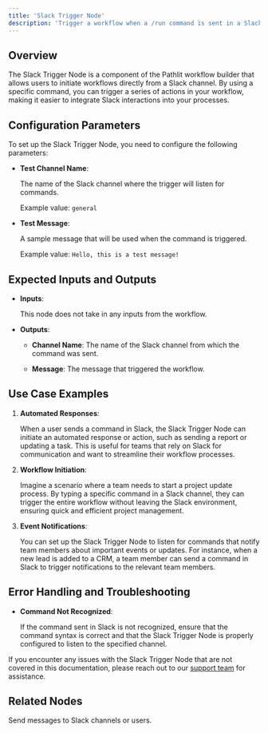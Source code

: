 ```yaml
---
title: 'Slack Trigger Node'
description: 'Trigger a workflow when a /run command is sent in a Slack channel'
---
```


## Overview
The Slack Trigger Node is a component of the Pathlit workflow builder that allows users to initiate workflows directly from a Slack channel. By using a specific command, you can trigger a series of actions in your workflow, making it easier to integrate Slack interactions into your processes.

## Configuration Parameters

To set up the Slack Trigger Node, you need to configure the following parameters:

* **Test Channel Name**:

    The name of the Slack channel where the trigger will listen for commands.

    Example value: `general`

* **Test Message**:

    A sample message that will be used when the command is triggered.

    Example value: `Hello, this is a test message!`

## Expected Inputs and Outputs
- **Inputs**:

  This node does not take in any inputs from the workflow.

- **Outputs**:

  - **Channel Name**: The name of the Slack channel from which the command was sent.

  - **Message**: The message that triggered the workflow.

## Use Case Examples
1. **Automated Responses**:

    When a user sends a command in Slack, the Slack Trigger Node can initiate an automated response or action, such as sending a report or updating a task. This is useful for teams that rely on Slack for communication and want to streamline their workflow processes.

2. **Workflow Initiation**:

    Imagine a scenario where a team needs to start a project update process. By typing a specific command in a Slack channel, they can trigger the entire workflow without leaving the Slack environment, ensuring quick and efficient project management.

3. **Event Notifications**:

    You can set up the Slack Trigger Node to listen for commands that notify team members about important events or updates. For instance, when a new lead is added to a CRM, a team member can send a command in Slack to trigger notifications to the relevant team members.

## Error Handling and Troubleshooting
- **Command Not Recognized**:

    If the command sent in Slack is not recognized, ensure that the command syntax is correct and that the Slack Trigger Node is properly configured to listen to the specified channel.

If you encounter any issues with the Slack Trigger Node that are not covered in this documentation, please reach out to our [support team](mailto:dev@pathlit.ai) for assistance.

## Related Nodes
<CardGroup>
  <Card
    title="Slack Message Send Node"
    href="/pathways/slack-message-send"
  >
    Send messages to Slack channels or users.
  </Card>
</CardGroup>